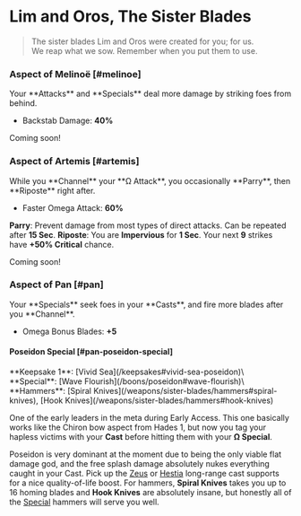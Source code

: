 
# Lim and Oros, The Sister Blades

> The sister blades Lim and Oros were created for you; for us.\
> We reap what we sow. Remember when you put them to use.

### <TextHighlight type="legendary">Aspect of Melinoë</TextHighlight> [#melinoe]

<Boon>
Your **Attacks** and **Specials** deal more damage by striking foes from behind.

- Backstab Damage: **40%**

</Boon>

Coming soon!

### <TextHighlight type="legendary">Aspect of Artemis</TextHighlight> [#artemis]

<Boon>
While you **Channel** your **Ω Attack**, you occasionally **Parry**, then **Riposte** right after.

- Faster Omega Attack: **60%**

**Parry**: Prevent damage from most types of direct attacks. Can be repeated
after **15 Sec**. **Riposte**: You are **Impervious** for **1 Sec**. Your next
**9** strikes have **+50% Critical** chance.

</Boon>

Coming soon!

### <TextHighlight type="legendary">Aspect of Pan</TextHighlight> [#pan]

<Boon>
Your **Specials** seek foes in your **Casts**, and fire more blades after you **Channel**.

- Omega Bonus Blades: **+5**

</Boon>

#### Poseidon Special [#pan-poseidon-special]

<Boon>
  **Keepsake 1**: [Vivid Sea](/keepsakes#vivid-sea-poseidon)\
  **Special**: [Wave Flourish](/boons/poseidon#wave-flourish)\
  **Hammers**: [Spiral Knives](/weapons/sister-blades/hammers#spiral-knives),
  [Hook Knives](/weapons/sister-blades/hammers#hook-knives)
</Boon>

One of the early leaders in the meta during Early Access. This one basically
works like the Chiron bow aspect from Hades 1, but now you tag your hapless
victims with your **Cast** before hitting them with your **Ω Special**.

Poseidon is very dominant at the moment due to being the only viable flat damage
god, and the free splash damage absolutely nukes everything caught in your Cast.
Pick up the [Zeus](/boons/zeus#lightning-lance) or
[Hestia](/boons/hestia#glowing-coal) long-range cast supports for a nice quality-of-life
boost. For hammers, **Spiral Knives** takes you up to 16 homing blades and
**Hook Knives** are absolutely insane, but honestly all of the
[Special](/weapons/sister-blades/hammers#special) hammers will serve you well.
